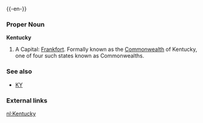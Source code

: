 {{wikipedia}}
{{-en-}}

===Proper Noun===
'''Kentucky'''
#A {{USstate}}  Capital: [[Frankfort]].  Formally known as the [[Commonwealth]] of Kentucky, one of four such states known as Commonwealths.
===See also===
*[[KY]]
===External links===
{{pedialite}}

[[nl:Kentucky]]